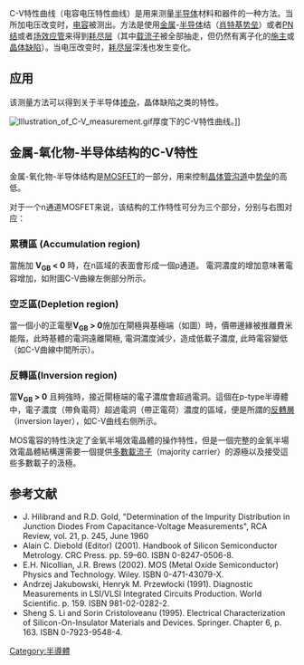 C-V特性曲线（电容电压特性曲线）是用来测量[[半导体|半导体]]材料和器件的一种方法。当所加电压改变时，[[电容|电容]]被测出。方法是使用[[金属|金属]]-[[半导体|半导体]]结（[[肖特基势垒|肖特基势垒]]）或者[[PN结|PN结]]或者[[场效应管|场效应管]]来得到[[耗尽层|耗尽层]]（其中[[载流子|载流子]]被全部抽走，但仍然有离子化的[[施主|施主]]或[[晶体缺陷|晶体缺陷]]）。当电压改变时，[[耗尽层|耗尽层]]深浅也发生变化。
==应用==
该测量方法可以得到关于半导体[[掺杂|掺杂]]，晶体缺陷之类的特性。

[[File:Illustration_of_C-V_measurement.gif|right]]厚度下的C-V特性曲线。]]
==金属-氧化物-半导体结构的C-V特性==
金属-氧化物-半导体结构是[[MOSFET|MOSFET]]的一部分，用来控制[[晶体管|晶体管]][[沟道|沟道]]中[[势垒|势垒]]的高低。

对于一个n通道MOSFET来说，该结构的工作特性可分为三个部分，分别与右图对应：

===累積區 (Accumulation region)===
當施加 '''V<sub>GB</sub> < 0''' 時，在n區域的表面會形成一個p通道。 電洞濃度的增加意味著電容增加，如附圖C-V曲線左側部分所示。

===空乏區(Depletion region)===
當一個小的正電壓'''V<sub>GB</sub> > 0'''施加在閘極與基極端（如圖）時，價帶邊緣被推離費米能階，此時基體的電洞遠離閘極, 電洞濃度減少，造成低載子濃度, 此時電容變低（如C-V曲線中間所示）。

===反轉區(Inversion region)===
當'''V<sub>GB</sub> > 0''' 且夠強時，接近閘極端的電子濃度會超過電洞。這個在p-type半導體中，電子濃度（帶負電荷）超過電洞（帶正電荷）濃度的區域，便是所謂的[[反轉層|反轉層]]（inversion layer），如C-V曲线右侧所示。

MOS電容的特性決定了金氧半場效電晶體的操作特性，但是一個完整的金氧半場效電晶體結構還需要一個提供[[多數載流子|多數載流子]]（majority carrier）的源極以及接受這些多數載子的汲極。

== 参考文献 ==
{{Reflist}}
*J. Hilibrand and R.D. Gold, "Determination of the Impurity Distribution in Junction Diodes From Capacitance-Voltage Measurements", RCA Review, vol. 21, p. 245, June 1960
*Alain C. Diebold (Editor) (2001). Handbook of Silicon Semiconductor Metrology. CRC Press. pp. 59–60. ISBN 0-8247-0506-8.
*E.H. Nicollian, J.R. Brews (2002). MOS (Metal Oxide Semiconductor) Physics and Technology. Wiley. ISBN 0-471-43079-X.
*Andrzej Jakubowski, Henryk M. Przewłocki (1991). Diagnostic Measurements in LSI/VLSI Integrated Circuits Production. World Scientific. p. 159. ISBN 981-02-0282-2.
*Sheng S. Li and Sorin Cristoloveanu (1995). Electrical Characterization of Silicon-On-Insulator Materials and Devices. Springer. Chapter 6, p. 163. ISBN 0-7923-9548-4.

[[Category:半導體|Category:半導體]]